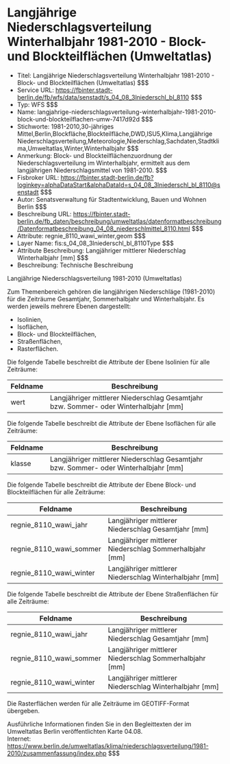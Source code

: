 # Langjährige Niederschlagsverteilung Winterhalbjahr 1981-2010 - Block- und Blockteilflächen (Umweltatlas)
- Titel: Langjährige Niederschlagsverteilung Winterhalbjahr 1981-2010 - Block- und Blockteilflächen (Umweltatlas) $$$
- Service URL: https://fbinter.stadt-berlin.de/fb/wfs/data/senstadt/s_04_08_3lniederschl_bl_8110 $$$
- Typ: WFS $$$
- Name: langjahrige-niederschlagsverteilung-winterhalbjahr-1981-2010-block-und-blockteilflachen-umw-7417d92d $$$
- Stichworte: 1981-2010,30-jähriges Mittel,Berlin,Blockfläche,Blockteilfläche,DWD,ISU5,Klima,Langjährige Niederschlagsverteilung,Meteorologie,Niederschlag,Sachdaten,Stadtklima,Umweltatlas,Winter,Winterhalbjahr $$$
- Anmerkung: Block- und Blockteilflächenzuordnung der Niederschlagsverteilung im Winterhalbjahr, ermittelt aus dem langjährigen Niederschlagsmittel von 1981-2010. $$$
- Fisbroker URL: https://fbinter.stadt-berlin.de/fb?loginkey=alphaDataStart&alphaDataId=s_04_08_3lniederschl_bl_8110@senstadt $$$
- Autor: Senatsverwaltung für Stadtentwicklung, Bauen und Wohnen Berlin $$$
- Beschreibung URL: https://fbinter.stadt-berlin.de/fb_daten/beschreibung/umweltatlas/datenformatbeschreibung/Datenformatbeschreibung_04_08_niederschlmittel_8110.html $$$
- Attribute: regnie_8110_wawi_winter,geom $$$
- Layer Name: fis:s_04_08_3lniederschl_bl_8110Type $$$
- Attribute Beschreibung: Langjähriger mittlerer Niederschlag Winterhalbjahr [mm] $$$
- Beschreibung: Technische Beschreibung 

Langjährige Niederschlagsverteilung 1981-2010 (Umweltatlas)

Zum Themenbereich gehören die langjährigen Niederschläge (1981-2010) für die Zeiträume Gesamtjahr, Sommerhalbjahr und Winterhalbjahr. Es werden jeweils mehrere Ebenen dargestellt:

* Isolinien,
* Isoflächen,
* Block- und Blockteilflächen,
* Straßenflächen,
* Rasterflächen.

Die folgende Tabelle beschreibt die Attribute der Ebene Isolinien für alle Zeiträume:

| **Feldname** | **Beschreibung**                                                                       |
| ------------ | -------------------------------------------------------------------------------------- |
| wert         | Langjähriger mittlerer Niederschlag Gesamtjahr bzw. Sommer- oder Winterhalbjahr \[mm\] |

Die folgende Tabelle beschreibt die Attribute der Ebene Isoflächen für alle Zeiträume:

| **Feldname** | **Beschreibung**                                                                       |
| ------------ | -------------------------------------------------------------------------------------- |
| klasse       | Langjähriger mittlerer Niederschlag Gesamtjahr bzw. Sommer- oder Winterhalbjahr \[mm\] |

Die folgende Tabelle beschreibt die Attribute der Ebene Block- und Blockteilflächen für alle Zeiträume:

| **Feldname**               | **Beschreibung**                                          |
| -------------------------- | --------------------------------------------------------- |
| regnie\_8110\_wawi\_jahr   | Langjähriger mittlerer Niederschlag Gesamtjahr \[mm\]     |
| regnie\_8110\_wawi\_sommer | Langjähriger mittlerer Niederschlag Sommerhalbjahr \[mm\] |
| regnie\_8110\_wawi\_winter | Langjähriger mittlerer Niederschlag Winterhalbjahr \[mm\] |

Die folgende Tabelle beschreibt die Attribute der Ebene Straßenflächen für alle Zeiträume:

| **Feldname**               | **Beschreibung**                                          |
| -------------------------- | --------------------------------------------------------- |
| regnie\_8110\_wawi\_jahr   | Langjähriger mittlerer Niederschlag Gesamtjahr \[mm\]     |
| regnie\_8110\_wawi\_sommer | Langjähriger mittlerer Niederschlag Sommerhalbjahr \[mm\] |
| regnie\_8110\_wawi\_winter | Langjähriger mittlerer Niederschlag Winterhalbjahr \[mm\] |

Die Rasterflächen werden für alle Zeiträume im GEOTIFF-Format übergeben.

Ausführliche Informationen finden Sie in den Begleittexten der im Umweltatlas Berlin veröffentlichten Karte 04.08.  
Internet: https://www.berlin.de/umweltatlas/klima/niederschlagsverteilung/1981-2010/zusammenfassung/index.php $$$

